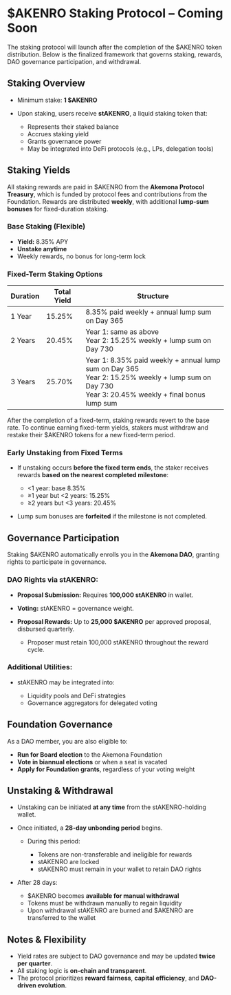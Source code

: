 # \$AKENRO Staking Protocol – Coming Soon

The staking protocol will launch after the completion of the \$AKENRO token distribution. Below is the finalized framework that governs staking, rewards, DAO governance participation, and withdrawal.



## Staking Overview

* Minimum stake: **1 \$AKENRO**
* Upon staking, users receive **stAKENRO**, a liquid staking token that:

  * Represents their staked balance
  * Accrues staking yield
  * Grants governance power
  * May be integrated into DeFi protocols (e.g., LPs, delegation tools)



## Staking Yields

All staking rewards are paid in \$AKENRO from the **Akemona Protocol Treasury**, which is funded by protocol fees and contributions from the Foundation. Rewards are distributed **weekly**, with additional **lump-sum bonuses** for fixed-duration staking.

### Base Staking (Flexible)

* **Yield:** 8.35% APY
* **Unstake anytime**
* Weekly rewards, no bonus for long-term lock



### Fixed-Term Staking Options

| Duration | Total Yield | Structure                                                                                                           |
| -------- | ----------- | ------------------------------------------------------------------------------------------------------------------- |
| 1 Year   | 15.25%      | 8.35% paid weekly + annual lump sum on Day 365                                                                      |
| 2 Years  | 20.45%      | Year 1: same as above<br>Year 2: 15.25% weekly + lump sum on Day 730                                                |
| 3 Years  | 25.70%      | Year 1: 8.35% paid weekly + annual lump sum on Day 365<br>Year 2: 15.25% weekly + lump sum on Day 730<br>Year 3: 20.45% weekly + final bonus lump sum |

After the completion of a fixed-term, staking rewards revert to the base rate. To continue earning fixed-term yields, stakers must withdraw and restake their \$AKENRO tokens for a new fixed-term period.

### Early Unstaking from Fixed Terms

* If unstaking occurs **before the fixed term ends**, the staker receives rewards **based on the nearest completed milestone**:

  * <1 year: base 8.35%
  * ≥1 year but <2 years: 15.25%
  * ≥2 years but <3 years: 20.45%
* Lump sum bonuses are **forfeited** if the milestone is not completed.



## Governance Participation

Staking \$AKENRO automatically enrolls you in the **Akemona DAO**, granting rights to participate in governance.

### DAO Rights via stAKENRO:

* **Proposal Submission:** Requires **100,000 stAKENRO** in wallet.
* **Voting:** stAKENRO = governance weight.
* **Proposal Rewards:** Up to **25,000 \$AKENRO** per approved proposal, disbursed quarterly.

  * Proposer must retain 100,000 stAKENRO throughout the reward cycle.

### Additional Utilities:

* stAKENRO may be integrated into:

  * Liquidity pools and DeFi strategies
  * Governance aggregators for delegated voting



## Foundation Governance

As a DAO member, you are also eligible to:

* **Run for Board election** to the Akemona Foundation
* **Vote in biannual elections** or when a seat is vacated
* **Apply for Foundation grants**, regardless of your voting weight



## Unstaking & Withdrawal

* Unstaking can be initiated **at any time** from the stAKENRO-holding wallet.
* Once initiated, a **28-day unbonding period** begins.

  * During this period:

    * Tokens are non-transferable and ineligible for rewards
    * stAKENRO are locked
    * stAKENRO must remain in your wallet to retain DAO rights
* After 28 days:

  * \$AKENRO becomes **available for manual withdrawal**
  * Tokens must be withdrawn manually to regain liquidity
  * Upon withdrawal stAKENRO are burned and $AKENRO are transferred to the wallet



## Notes & Flexibility

* Yield rates are subject to DAO governance and may be updated **twice per quarter**.
* All staking logic is **on-chain and transparent**.
* The protocol prioritizes **reward fairness**, **capital efficiency**, and **DAO-driven evolution**.



